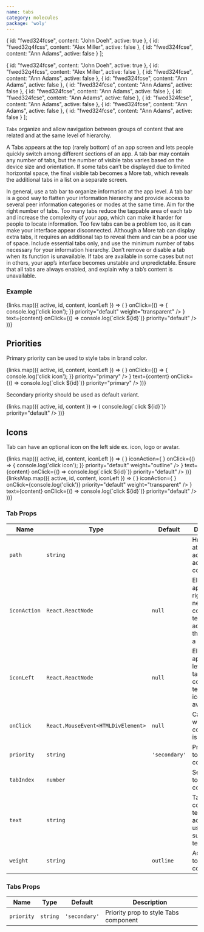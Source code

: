 ```yaml
---
name: tabs
category: molecules
package: 'woly'
---
```



  {
    id: "fwed324fcse",
    content: "John Doeh",
    active: true
  },
  {
    id: "fwed32q4fcss",
    content: "Alex Miller",
    active: false
  },
   {
    id: "fwed324fcse",
    content: "Ann Adams",
    active: false
  }
];

  {
    id: "fwed324fcse",
    content: "John Doeh",
    active: true
  },
  {
    id: "fwed32q4fcss",
    content: "Alex Miller",
    active: false
  },
   {
    id: "fwed324fcse",
    content: "Ann Adams",
    active: false
  },
  {
    id: "fwed324fcse",
    content: "Ann Adams",
    active: false
  },
  {
    id: "fwed324fcse",
    content: "Ann Adams",
    active: false
  },
  {
    id: "fwed324fcse",
    content: "Ann Adams",
    active: false
  },
  {
    id: "fwed324fcse",
    content: "Ann Adams",
    active: false
  },
  {
    id: "fwed324fcse",
    content: "Ann Adams",
    active: false
  },
  {
    id: "fwed324fcse",
    content: "Ann Adams",
    active: false
  },
  {
    id: "fwed324fcse",
    content: "Ann Adams",
    active: false
  }
];

`Tabs` organize and allow navigation between groups of content that are related and at the same level of hierarchy.

A Tabs appears at the top (rarely bottom) of an app screen and lets people quickly switch among different sections of an app.
A tab bar may contain any number of tabs, but the number of visible tabs varies based on the device size and orientation.
If some tabs can’t be displayed due to limited horizontal space, the final visible tab becomes a More tab, which reveals the additional tabs in a list on a separate screen.

In general, use a tab bar to organize information at the app level. A tab bar is a good way to flatten your information hierarchy and provide access to several peer information categories or modes at the same time.
Aim for the right number of tabs. Too many tabs reduce the tappable area of each tab and increase the complexity of your app, which can make it harder for people to locate information. Too few tabs can be a problem too,
as it can make your interface appear disconnected. Although a More tab can display extra tabs, it requires an additional tap to reveal them and can be a poor use of space. Include essential tabs only, and use the minimum number of tabs necessary for your information hierarchy.
Don’t remove or disable a tab when its function is unavailable. If tabs are available in some cases but not in others, your app’s interface becomes unstable and unpredictable.
Ensure that all tabs are always enabled, and explain why a tab’s content is unavailable.

### Example

<Playground>
  <block.L style={{ width: '1200px' }}>
    <Tabs priority="default">
      {links.map(({ active, id, content, iconLeft }) => (
        <Tab
          active={active}
          key={id}
          path={`#${id}`}
          iconAction={
            <ButtonIcon
              icon={<IconClose />}
              onClick={() => {
                console.log('click icon');
              }}
              priority="default"
              weight="transparent"
            />
          }
          text={content}
          onClick={() => console.log(`click ${id}`)}
          priority="default"
        />
      ))}
    </Tabs>
  </block.L>
</Playground>

## Priorities

Primary priority can be used to style tabs in brand color.

<Playground>
  <block.L style={{ width: '1200px' }}>
    <Tabs priority="primary">
      {links.map(({ active, id, content, iconLeft }) => (
        <Tab
          weight="fill"
          active={active}
          key={id}
          path={`#${id}`}
          iconAction={
            <ButtonIcon
              icon={<IconClose />}
              onClick={() => {
                console.log('click icon');
              }}
              priority="primary"
            />
          }
          text={content}
          onClick={() => console.log(`click ${id}`)}
          priority="primary"
        />
      ))}
    </Tabs>
  </block.L>
</Playground>

Secondary priority should be used as default variant.

<Playground>
  <block.L style={{ width: '1200px' }}>
    <div style={{ display: 'flex' }}>
      {links.map(({ active, id, content }) => (
        <Tab
          weight="transparent"
          active={active}
          key={id}
          path={`#${id}`}
          text={content}
          onClick={() => console.log(`click ${id}`)}
          priority="default"
        />
      ))}
    </div>
  </block.L>
</Playground>

## Icons

Tab can have an optional icon on the left side ex. icon, logo or avatar.

<Playground>
  <block.L style={{ width: '1200px' }}>
    <Tabs priority="default">
      {links.map(({ active, id, content, iconLeft }) => (
        <Tab
          active={active}
          key={id}
          path={`#${id}`}
          iconLeft={<IconPlus />}
          iconAction={
            <ButtonIcon
              icon={<IconClose />}
              onClick={() => {
                console.log('click icon');
              }}
              priority="default"
              weight="outline"
            />
          }
          text={content}
          onClick={() => console.log(`click ${id}`)}
          priority="default"
        />
      ))}
    </Tabs>
  </block.L>
</Playground>

<Playground>
  <block.L style={{ width: '1200px' }}>
    <Tabs priority="default">
      {linksMap.map(({ active, id, content, iconLeft }) => (
        <Tab
          active={active}
          key={id}
          path={`#${id}`}
          iconLeft={<IconPlus />}
          iconAction={
            <ButtonIcon
              icon={<IconClose />}
              onClick={console.log('click')}
              priority="default"
              weight="transparent"
            />
          }
          text={content}
          onClick={() => console.log(`click ${id}`)}
          priority="default"
        />
      ))}
    </Tabs>
  </block.L>
</Playground>

### Tab Props

| Name         | Type                               | Default       | Description                                                                                         |
| ------------ | ---------------------------------- | ------------- | --------------------------------------------------------------------------------------------------- |
| `path`       | `string`                           |               | Href - attribute that adds url adress to tab component                                              |
| `iconAction` | `React.ReactNode`                  | `null`        | Element appears on right side near tab component`s text (ex.: action block, that consists a button) |
| `iconLeft`   | `React.ReactNode`                  | `null`        | Element appears on left side near tab component`s text (ex.: icon or avatar)                        |
| `onClick`    | `React.MouseEvent<HTMLDivElement>` | `null`        | Callback when tab component is clicked                                                              |
| `priority`   | `string`                           | `'secondary'` | Priority prop to style Tab component                                                                |
| `tabIndex`   | `number`                           |               | Set tabIndex to Tab component                                                                       |
| `text`       | `string`                           |               | Tab component`s text (ex.: url adress as ussual, in such cases text)                                |
| `weight`     | `string`                           | `outline`     | Add weight to style Tab component                                                                   |

### Tabs Props

| Name       | Type     | Default       | Description                           |
| ---------- | -------- | ------------- | ------------------------------------- |
| `priority` | `string` | `'secondary'` | Priority prop to style Tabs component |
